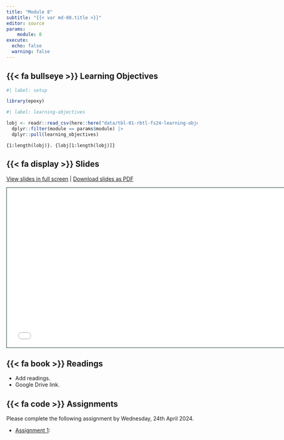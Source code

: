 ```yaml
---
title: "Module 8"
subtitle: "{{< var md-08.title >}}"
editor: source
params:
    module: 8
execute: 
  echo: false
  warning: false
---
```


## {{< fa bullseye >}} Learning Objectives

```r
#| label: setup

library(epoxy)
```

```r
#| label: learning-objectives

lobj <- readr::read_csv(here::here("data/tbl-01-rbtl-fs24-learning-objectives.csv")) |> 
  dplyr::filter(module == params$module) |>
  dplyr::pull(learning_objectives)

```

```epoxy
{1:length(lobj)}. {lobj[1:length(lobj)]}
```

## {{< fa display >}} Slides


[View slides in full screen](../slides/lec-08-waste-research.html) | [Download slides as PDF](https://github.com/rbtl-fs24/website/raw/main/slides/lec-08-waste-research.pdf)

```{=html}
<iframe class="slide-deck" src="../slides/lec-08-waste-research.html" height="420" width="747" style="border: 1px solid #123233;"></iframe>
```

## {{< fa book >}} Readings

- Add readings.
- Google Drive link.

## {{< fa code >}} Assignments

Please complete the following assignment by Wednesday, 24th April 2024. 

-   [Assignment 1](../assignments/md-08/am-08-1-presentation.qmd): 

